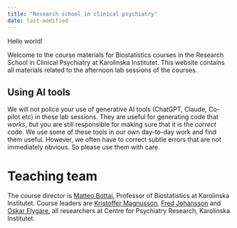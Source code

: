 ```yaml
---
title: "Research school in clinical psychiatry"
date: last-modified
---
```


Hello world!

Welcome to the course materials for Biostatistics courses in the Research School in Clinical Psychiatry at Karolinska Institutet. This website contains all materials related to the afternoon lab sessions of the courses.

::: {.callout-note}
## Using AI tools

We will not police your use of generative AI tools (ChatGPT, Claude, Co-pilot etc) in these lab sessions. They are useful for generating code that *works*, but you are still responsible for making sure that it is the *correct* code. We use some of these tools in our own day-to-day work and find them useful. However, we often have to correct subtle errors that are not immediately obvious. So please use them with care.

:::

# Teaching team

The course director is [Matteo Bottai](https://ki.se/en/people/matteo-bottai), Professor of Biostatistics at Karolinska Institutet. Course leaders are [Kristoffer Magnusson](https://ki.se/en/people/kristoffer-magnusson), [Fred Johansson](https://ki.se/en/people/fredrik-johansson) and [Oskar Flygare](https://ki.se/en/people/oskar-flygare), all researchers at Centre for Psychiatry Research, Karolinska Institutet.

